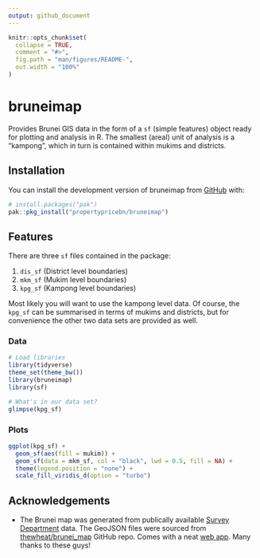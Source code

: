 ```yaml
---
output: github_document
---
```


<!-- README.md is generated from README.Rmd. Please edit that file -->

```r
knitr::opts_chunk$set(
  collapse = TRUE,
  comment = "#>",
  fig.path = "man/figures/README-",
  out.width = "100%"
)
```

# bruneimap

<!-- badges: start -->
<!-- badges: end -->

Provides Brunei GIS data in the form of a `sf` (simple features) object ready for plotting and analysis in R. 
The smallest (areal) unit of analysis is a "kampong", which in turn is contained within mukims and districts.

## Installation

You can install the development version of bruneimap from [GitHub](https://github.com/) with:

``` r
# install.packages("pak")
pak::pkg_install("propertypricebn/bruneimap")
```

## Features

There are three `sf` files contained in the package:

1. `dis_sf` (District level boundaries)
2. `mkm_sf` (Mukim level boundaries)
3. `kpg_sf` (Kampong level boundaries)

Most likely you will want to use the kampong level data. Of course, the `kpg_sf` can be summarised in terms of mukims and districts, but for convenience the other two data sets are provided as well. 

### Data

```r
# Load libraries
library(tidyverse)
theme_set(theme_bw())
library(bruneimap)
library(sf)

# What's in our data set?
glimpse(kpg_sf)
```

### Plots

```r
ggplot(kpg_sf) +
  geom_sf(aes(fill = mukim)) +
  geom_sf(data = mkm_sf, col = "black", lwd = 0.5, fill = NA) +
  theme(legend.position = "none") +
  scale_fill_viridis_d(option = "turbo")
```


## Acknowledgements

- The Brunei map was generated from publically available [Survey Department](https://geoportal.survey.gov.bn/start-gp) data. The GeoJSON files were sourced from [thewheat/brunei_map](https://github.com/thewheat/brunei_map) GitHub repo. Comes with a neat [web app](http://thewheat.github.io/brunei_map/). Many thanks to these guys!
